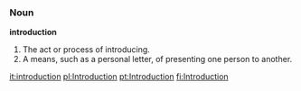 === Noun ===
'''introduction''' 

#The act or process of introducing.
#A means, such as a personal letter, of presenting one person to another.

[[it:introduction]]
[[pl:Introduction]]
[[pt:Introduction]]
[[fi:Introduction]]